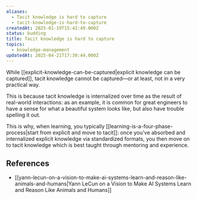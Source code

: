 ```yaml
---
aliases:
  - Tacit knowledge is hard to capture
  - tacit-knowledge-is-hard-to-capture
createdAt: 2025-01-19T15:42:49.000Z
status: budding
title: Tacit knowledge is hard to capture
topics:
  - knowledge-management
updatedAt: 2025-04-21T17:30:44.000Z
---
```

While [[explicit-knowledge-can-be-captured|explicit knowledge can be captured]], tacit knowledge cannot be captured—or at least, not in a very practical way.

This is because tacit knowledge is internalized over time as the result of real-world interactions: as an example, it is common for great engineers to have a sense for what a beautiful system looks like, but also have trouble spelling it out.

This is why, when learning, you typically [[learning-is-a-four-phase-process|start from explicit and move to tacit]]: once you’ve absorbed and internalized explicit knowledge via standardized formats, you then move on to tacit knowledge which is best taught through mentoring and experience.

## References

- [[yann-lecun-on-a-vision-to-make-ai-systems-learn-and-reason-like-animals-and-humans|Yann LeCun on a Vision to Make AI Systems Learn and Reason Like Animals and Humans]]
